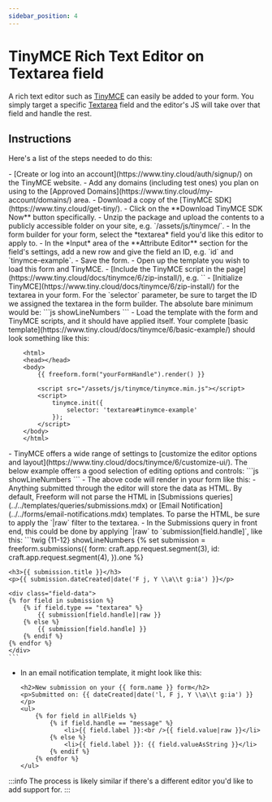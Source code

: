 ```yaml
---
sidebar_position: 4
---
```




# TinyMCE Rich Text Editor on Textarea field

A rich text editor such as [TinyMCE](https://www.tiny.cloud/tinymce/) can easily be added to your form. You simply target a specific [Textarea](../../forms/fields/#textarea) field and the editor's JS will take over that field and handle the rest.

## Instructions

Here's a list of the steps needed to do this:

<VerticalStepWrapper>
<StepMarkdown>
- [Create or log into an account](https://www.tiny.cloud/auth/signup/) on the TinyMCE website.
- Add any domains (including test ones) you plan on using to the [Approved Domains](https://www.tiny.cloud/my-account/domains/) area.

</StepMarkdown>
<StepMarkdown>
- Download a copy of the [TinyMCE SDK](https://www.tiny.cloud/get-tiny/).
- Click on the **Download TinyMCE SDK Now** button specifically.
- Unzip the package and upload the contents to a publicly accessible folder on your site, e.g. `/assets/js/tinymce/`.

</StepMarkdown>
<StepMarkdown>
- In the form builder for your form, select the *textarea* field you'd like this editor to apply to.
- In the *Input* area of the **Attribute Editor** section for the field's settings, add a new row and give the field an ID, e.g. `id` and `tinymce-example`.
<Photo img={TinymceBuilderPhoto} alt="Tiny MCE Builder" />
- Save the form.

</StepMarkdown>
<StepMarkdown>
- Open up the template you wish to load this form and TinyMCE.
- [Include the TinyMCE script in the page](https://www.tiny.cloud/docs/tinymce/6/zip-install/), e.g. `<script src="/assets/js/tinymce/tinymce.min.js"></script>`
- [Initialize TinyMCE](https://www.tiny.cloud/docs/tinymce/6/zip-install/) for the textarea in your form. For the `selector` parameter, be sure to target the ID we assigned the textarea in the form builder. The absolute bare minimum would be:
    ```js showLineNumbers
    <script>
        tinymce.init({
            selector: 'textarea#tinymce-example'
        });
    </script>
    ```

</StepMarkdown>
<StepMarkdown>
- Load the template with the form and TinyMCE scripts, and it should have applied itself. Your complete [basic template](https://www.tiny.cloud/docs/tinymce/6/basic-example/) should look something like this:

```twig showLineNumbers
    <html>
    <head></head>
    <body>
        {{ freeform.form("yourFormHandle").render() }}

        <script src="/assets/js/tinymce/tinymce.min.js"></script>
        <script>
            tinymce.init({
                selector: 'textarea#tinymce-example'
            });
        </script>
    </body>
    </html>
```

</StepMarkdown>
<StepMarkdown>
- TinyMCE offers a wide range of settings to [customize the editor options and layout](https://www.tiny.cloud/docs/tinymce/6/customize-ui/). The below example offers a good selection of editing options and controls:
    ```js showLineNumbers
    <script>
        tinymce.init({
            toolbar_location: 'top',
            menubar: false,
            statusbar: false,
            selector: 'textarea#tinymce-example',
            height: 500,
            plugins: [
                'advlist', 'autolink', 'lists', 'link', 'image', 'charmap', 'preview',
                'anchor', 'searchreplace', 'visualblocks', 'code', 'fullscreen',
                'insertdatetime', 'media', 'table', 'help', 'wordcount'
            ],
            toolbar: 'undo redo | blocks | ' +
                'bold italic forecolor | alignleft aligncenter ' +
                'alignright alignjustify | bullist numlist | ' +
                'link image | ' +
                'removeformat code | help',
            content_style: 'body { font-family:Helvetica,Arial,sans-serif; font-size:16px }'
        });
    </script>
    ```
- The above code will render in your form like this:

<Photo img={TinymcePreviewPhoto} alt="Tiny MCE Preview" />

</StepMarkdown>
<StepMarkdown>
- Anything submitted through the editor will store the data as HTML. By default, Freeform will not parse the HTML in [Submissions queries](../../templates/queries/submissions.mdx) or [Email Notification](../../forms/email-notifications.mdx) templates. To parse the HTML, be sure to apply the `|raw` filter to the textarea.
- In the Submissions query in front end, this could be done by applying `|raw` to `submission[field.handle]`, like this:
    ```twig {11-12} showLineNumbers
    {% set submission = freeform.submissions({
        form: craft.app.request.segment(3),
        id: craft.app.request.segment(4),
    }).one %}

    <h3>{{ submission.title }}</h3>
    <p>{{ submission.dateCreated|date('F j, Y \\a\\t g:ia') }}</p>

    <div class="field-data">
    {% for field in submission %}
        {% if field.type == "textarea" %}
            {{ submission[field.handle]|raw }}
        {% else %}
            {{ submission[field.handle] }}
        {% endif %}
    {% endfor %}
    </div>
    ```

- In an email notification template, it might look like this:
  ```twig {5-6} showLineNumbers
  <h2>New submission on your {{ form.name }} form</h2>
  <p>Submitted on: {{ dateCreated|date('l, F j, Y \\a\\t g:ia') }}</p>
  <ul>
      {% for field in allFields %}
          {% if field.handle == "message" %}
              <li>{{ field.label }}:<br />{{ field.value|raw }}</li>
          {% else %}
              <li>{{ field.label }}: {{ field.valueAsString }}</li>
          {% endif %}
      {% endfor %}
  </ul>
  ```

</StepMarkdown>

</VerticalStepWrapper>

:::info
The process is likely similar if there's a different editor you'd like to add support for.
:::
